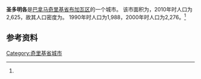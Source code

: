 {{Infobox settlement
|name                   = 圣多明各
|native_name            = 
|settlement_type        = [[市_(巴拿马)|市]]
|image_skyline          = 
|image_caption          = 
|image_alt              = 
|pushpin_map            =
|coordinates_display    = inline,title
|coordinates_region     = PA
|subdivision_type       = 国家
|subdivision_name       = {{flag|Panama}}
|subdivision_type1      = [[巴拿马行政区划|省份]]
|subdivision_name1      = [[奇里基省|奇里基省]]
|subdivision_type2      = [[区_(巴拿马)|区]]
|subdivision_name2      = [[布加瓦区|布加瓦区]]
|leader_title           = 
|leader_name            = 
|established_title      = 设立时间
|established_date       = 
|area_land_km2          = 50.9
|area_footnotes         = <ref name=inec>[http://www.contraloria.gob.pa/inec/archivos/P3601Cuadro11.xls {{Wayback|url=http://www.contraloria.gob.pa/inec/archivos/P3601Cuadro11.xls |date=20160304030354 }} "Cuadro 11 (Superficie, población y densidad de población en la República...)" [Table 11 (Area, population, and population density in the Republic...)<nowiki>]</nowiki>] (.xls). In {{cite web|title=Resultados Finales Básicos|trans-title=Basic Final Results|url=https://www.contraloria.gob.pa/inec/publicaciones/Publicaciones.aspx?ID_SUBCATEGORIA=59&ID_PUBLICACION=360&ID_IDIOMA=1&ID_CATEGORIA=13|publisher=[[巴拿马国家统计及普查局|巴拿马国家统计及普查局]]|accessdate=May 26, 2015|language=es|archive-date=2015-07-10|archive-url=https://web.archive.org/web/20150710070123/http://www.contraloria.gob.pa/inec/Publicaciones/Publicaciones.aspx?ID_SUBCATEGORIA=59&ID_PUBLICACION=360&ID_IDIOMA=1&ID_CATEGORIA=13|dead-url=no}}</ref>
|population_as_of       = 2010
|population_total       = 2625
|population_footnotes   = <ref name=inec/>
|population_density_km2 = 51.5
|population_note        = 人口密度数据由计算得出
|timezone1              = [[北美东部时区|东部时区]]
|utc_offset1            = −5
|latd                   = 
|latm                   = 
|lats                   = 
|latNS                  = 
|longd                  = 
|longm                  = 
|longs                  = 
|longEW                 = }}

'''圣多明各'''是[[巴拿马|巴拿马]][[奇里基省|奇里基省]][[布加瓦区|布加瓦区]]的一个城市。 该市面积为{{convert|50.9|sqkm|sqmi}}，2010年时人口为2,625，故其人口密度为{{convert|51.5|PD/sqkm|PD/sqmi}}。 1990年时人口为1,988，2000年时人口为2,276。<ref name=inec/>

==参考资料==
{{reflist}}

{{Chiriquí Province}}

{{coord|8.5000|N|82.7167|W|display=title}}

[[Category:奇里基省城市|Category:奇里基省城市]]

{{Panama-geo-stub}}